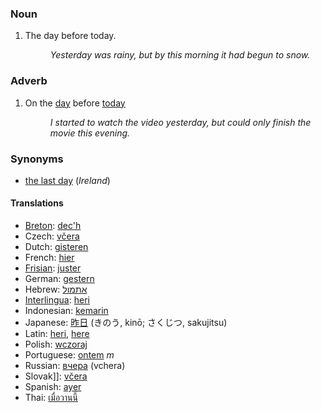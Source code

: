 ===Noun===
#The day before today. 
#:''Yesterday was rainy, but by this morning it had begun to snow.'' 

===Adverb===

#On the [[day]] before [[today]]
#:''I started to watch the video yesterday, but could only finish the movie this evening.''

===Synonyms===
*[[the last day]] (''Ireland'')

====Translations====
*[[Breton]]: [[dec'h]]
*Czech: [[včera]]
*Dutch: [[gisteren]]
*French: [[hier]]
*[[Frisian]]: [[juster]]
*German: [[gestern]]
*Hebrew: [[אתמול]]
*[[Interlingua]]: [[heri]]
*Indonesian: [[kemarin]]
*Japanese: [[昨日]] (きのう, kinō; さくじつ, sakujitsu)
*Latin: [[heri]], [[here]]
*Polish: [[wczoraj]]
*Portuguese: [[ontem]] ''m''
*Russian: [[вчeрa]] (vchera)
*Slovak]]: [[včera]]
*Spanish: [[ayer]]
*Thai: [[เมื่อวานนี้]]